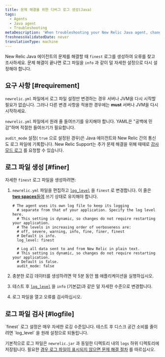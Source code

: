 ```yaml
---
title: 문제 해결을 위한 디버그 로그 생성(Java)
tags:
  - Agents
  - Java agent
  - Troubleshooting
metaDescription: 'When troubleshooting your New Relic Java agent, change the newrelic_agent.log level temporarily to FINEST, then collect about 5 minutes of log data.'
freshnessValidatedDate: never
translationType: machine
---
```


New Relic Java 에이전트의 문제를 해결할 때 `finest` 로그를 생성하여 오류를 찾고 조사하세요. 문제 해결이 끝나면 로그 파일을 `info` 과 같이 덜 자세한 설정으로 다시 설정해야 합니다.

## 요구 사항 [#requirement]

`newrelic.yml` 파일에서 로그 파일 설정만 변경하는 경우 서버나 JVM을 다시 시작할 필요가 없습니다. 그러나 다른 변경 사항을 적용한 경우에는 <DNT>**must**</DNT> 서버나 JVM을 다시 시작하세요.

`newrelic.yml` 파일에서 원래 줄 들여쓰기를 유지해야 합니다. YAML은 "공백에 민감"하며 적절한 들여쓰기가 필요합니다.

`audit_mode` 설정( `true` 으로 설정된 경우)은 Java 에이전트와 New Relic 간의 통신도 로그 파일에 기록합니다. New Relic Support는 추가 문제 해결을 위해 때때로 [감사 모드 로그](/docs/agents/manage-apm-agents/configuration/log-audit-all-data-your-new-relic-agent-transmits) 를 요청할 수 있습니다.

## 로그 파일 생성 [#finer]

자세한 `finest` 로그 파일을 생성하려면:

1. `newrelic.yml` 파일을 편집하고 [`log_level`](/docs/agents/java-agent/configuration/java-agent-configuration-config-file#cfg-log_level) 을 `finest` 로 변경합니다. 이 줄은 [<DNT>**two spaces**</DNT>들여](#requirements) 쓰기 상태로 유지해야 합니다.

   ```
   # The agent uses its own log file to keep its logging
     # separate from that of your application. Specify the log level here.
     # This setting is dynamic, so changes do not require restarting your application.
     # The levels in increasing order of verboseness are:
     # off, severe, warning, info, fine, finer, finest
     # Default is info.
     log_level: finest

     # Log all data sent to and from New Relic in plain text.
     # This setting is dynamic, so changes do not require restarting your application.
     # Default is false.
     audit_mode: false
   ```

2. 충분한 로깅 데이터를 생성하려면 약 5분 동안 웹 애플리케이션을 실행하십시오.

3. 테스트 후 [`log_level`](/docs/agents/java-agent/configuration/java-agent-configuration-config-file#cfg-log_level) 을 `info` (기본값)과 같은 덜 자세한 수준으로 변경합니다.

4. 로그 파일을 열고 오류를 검사하십시오.

## 로그 파일 검사 [#logfile]

<Callout variant="important">
  `finest` 로그 설정은 매우 자세한 로깅 수준입니다. 테스트 후 디스크 공간 소비를 줄이려면 `log_level` 을 원래 설정으로 되돌립니다.
</Callout>

기본적으로 로그 파일은 `newrelic.jar` 과 동일한 디렉토리 내의 `logs` 하위 디렉토리에 저장됩니다. 필요한 [경우 로그 파일이 표시되지 않으면 문제 해결 절차](/docs/agents/java-agent/troubleshooting/no-log-file-java) 를 따르십시오.

